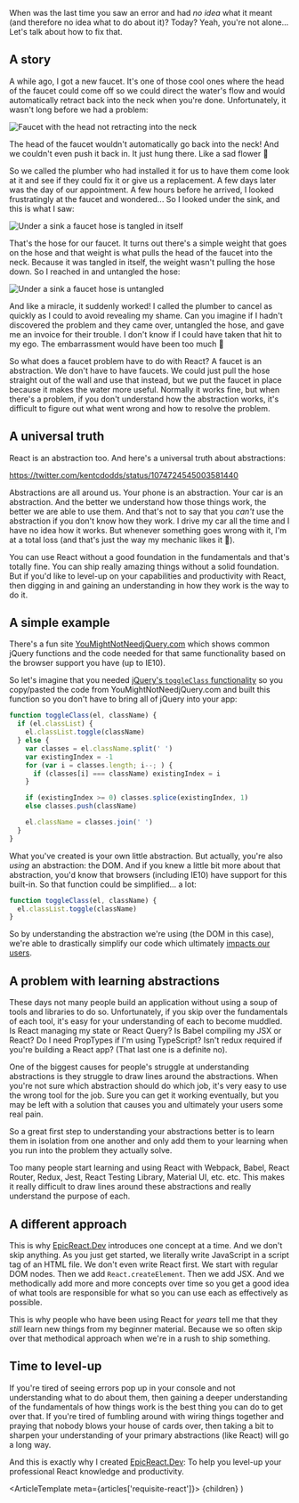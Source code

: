 When was the last time you saw an error and had _no idea_ what it meant (and
therefore no idea what to do about it)? Today? Yeah, you're not alone... Let's
talk about how to fix that.

## A story

A while ago, I got a new faucet. It's one of those cool ones where the head of
the faucet could come off so we could direct the water's flow and would
automatically retract back into the neck when you're done. Unfortunately, it
wasn't long before we had a problem:

![Faucet with the head not retracting into the neck](/articles-images/requisite-react/broken-faucet.png)

The head of the faucet wouldn't automatically go back into the neck! And we
couldn't even push it back in. It just hung there. Like a sad flower 🥀

So we called the plumber who had installed it for us to have them come look at
it and see if they could fix it or give us a replacement. A few days later was
the day of our appointment. A few hours before he arrived, I looked
frustratingly at the faucet and wondered... So I looked under the sink, and this
is what I saw:

![Under a sink a faucet hose is tangled in itself](/articles-images/requisite-react/tangled-hose.png)

That's the hose for our faucet. It turns out there's a simple weight that goes
on the hose and that weight is what pulls the head of the faucet into the neck.
Because it was tangled in itself, the weight wasn't pulling the hose down. So I
reached in and untangled the hose:

![Under a sink a faucet hose is untangled](/articles-images/requisite-react/untangled-hose.png)

And like a miracle, it suddenly worked! I called the plumber to cancel as
quickly as I could to avoid revealing my shame. Can you imagine if I hadn't
discovered the problem and they came over, untangled the hose, and gave me an
invoice for their trouble. I don't know if I could have taken that hit to my
ego. The embarrassment would have been too much 🙈

So what does a faucet problem have to do with React? A faucet is an abstraction.
We don't have to have faucets. We could just pull the hose straight out of the
wall and use that instead, but we put the faucet in place because it makes the
water more useful. Normally it works fine, but when there's a problem, if you
don't understand how the abstraction works, it's difficult to figure out what
went wrong and how to resolve the problem.

## A universal truth

React is an abstraction too. And here's a universal truth about abstractions:

https://twitter.com/kentcdodds/status/1074724545003581440

Abstractions are all around us. Your phone is an abstraction. Your car is an
abstraction. And the better we understand how those things work, the better we
are able to use them. And that's not to say that you _can't_ use the abstraction
if you don't know how they work. I drive my car all the time and I have no idea
how it works. But whenever something goes wrong with it, I'm at a total loss
(and that's just the way my mechanic likes it 🤑).

You can use React without a good foundation in the fundamentals and that's
totally fine. You can ship really amazing things without a solid foundation. But
if you'd like to level-up on your capabilities and productivity with React, then
digging in and gaining an understanding in how they work is the way to do it.

## A simple example

There's a fun site
[YouMightNotNeedjQuery.com](http://youmightnotneedjquery.com/) which shows
common jQuery functions and the code needed for that same functionality based on
the browser support you have (up to IE10).

So let's imagine that you needed
[jQuery's `toggleClass` functionality](https://api.jquery.com/toggleclass/) so
you copy/pasted the code from YouMightNotNeedjQuery.com and built this function
so you don't have to bring all of jQuery into your app:

```javascript
function toggleClass(el, className) {
  if (el.classList) {
    el.classList.toggle(className)
  } else {
    var classes = el.className.split(' ')
    var existingIndex = -1
    for (var i = classes.length; i--; ) {
      if (classes[i] === className) existingIndex = i
    }

    if (existingIndex >= 0) classes.splice(existingIndex, 1)
    else classes.push(className)

    el.className = classes.join(' ')
  }
}
```

What you've created is your own little abstraction. But actually, you're also
_using_ an abstraction: the DOM. And if you knew a little bit more about that
abstraction, you'd know that browsers (including IE10) have support for this
built-in. So that function could be simplified... a lot:

```javascript
function toggleClass(el, className) {
  el.classList.toggle(className)
}
```

So by understanding the abstraction we're using (the DOM in this case), we're
able to drastically simplify our code which ultimately
[impacts our users](https://kentcdodds.com/blog/why-users-care-about-how-you-write-code).

## A problem with learning abstractions

These days not many people build an application without using a soup of tools
and libraries to do so. Unfortunately, if you skip over the fundamentals of each
tool, it's easy for your understanding of each to become muddled. Is React
managing my state or React Query? Is Babel compiling my JSX or React? Do I need
PropTypes if I'm using TypeScript? Isn't redux required if you're building a
React app? (That last one is a definite no).

One of the biggest causes for people's struggle at understanding abstractions is
they struggle to draw lines around the abstractions. When you're not sure which
abstraction should do which job, it's very easy to use the wrong tool for the
job. Sure you can get it working eventually, but you may be left with a solution
that causes you and ultimately your users some real pain.

So a great first step to understanding your abstractions better is to learn them
in isolation from one another and only add them to your learning when you run
into the problem they actually solve.

Too many people start learning and using React with Webpack, Babel, React
Router, Redux, Jest, React Testing Library, Material UI, etc. etc. This makes it
really difficult to draw lines around these abstractions and really understand
the purpose of each.

## A different approach

This is why [EpicReact.Dev](https://epicreact.dev) introduces one concept at a
time. And we don't skip anything. As you just get started, we literally write
JavaScript in a script tag of an HTML file. We don't even write React first. We
start with regular DOM nodes. Then we add `React.createElement`. Then we add
JSX. And we methodically add more and more concepts over time so you get a good
idea of what tools are responsible for what so you can use each as effectively
as possible.

This is why people who have been using React for _years_ tell me that they
_still_ learn new things from my beginner material. Because we so often skip
over that methodical approach when we're in a rush to ship something.

## Time to level-up

If you're tired of seeing errors pop up in your console and not understanding
what to do about them, then gaining a deeper understanding of the fundamentals
of how things work is the best thing you can do to get over that. If you're
tired of fumbling around with wiring things together and praying that nobody
blows your house of cards over, then taking a bit to sharpen your understanding
of your primary abstractions (like React) will go a long way.

And this is exactly why I created [EpicReact.Dev](https://epicreact.dev): To
help you level-up your professional React knowledge and productivity.


  <ArticleTemplate meta={articles['requisite-react']}>
    {children}
  </ArticleTemplate>
)
